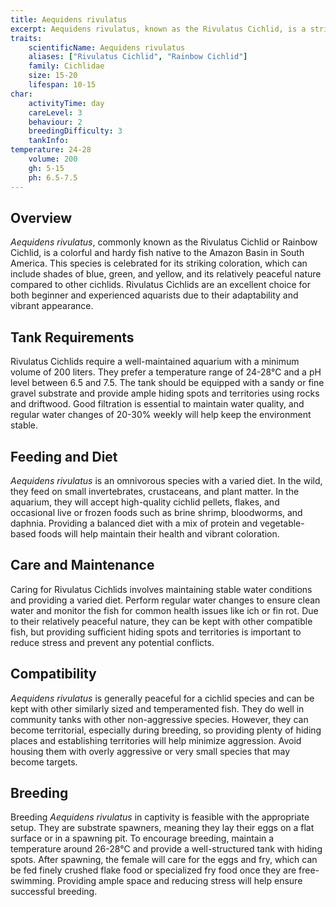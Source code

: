 ```yaml
---
title: Aequidens rivulatus
excerpt: Aequidens rivulatus, known as the Rivulatus Cichlid, is a striking and hardy fish from the Amazon Basin, recognized for its vibrant colors and peaceful demeanor.
traits:
    scientificName: Aequidens rivulatus
    aliases: ["Rivulatus Cichlid", "Rainbow Cichlid"]
    family: Cichlidae
    size: 15-20
    lifespan: 10-15
char:
    activityTime: day
    careLevel: 3
    behaviour: 2
    breedingDifficulty: 3
    tankInfo:
temperature: 24-28
    volume: 200
    gh: 5-15
    ph: 6.5-7.5
---
```


## Overview
*Aequidens rivulatus*, commonly known as the Rivulatus Cichlid or Rainbow Cichlid, is a colorful and hardy fish native to the Amazon Basin in South America. This species is celebrated for its striking coloration, which can include shades of blue, green, and yellow, and its relatively peaceful nature compared to other cichlids. Rivulatus Cichlids are an excellent choice for both beginner and experienced aquarists due to their adaptability and vibrant appearance.

## Tank Requirements
Rivulatus Cichlids require a well-maintained aquarium with a minimum volume of 200 liters. They prefer a temperature range of 24-28°C and a pH level between 6.5 and 7.5. The tank should be equipped with a sandy or fine gravel substrate and provide ample hiding spots and territories using rocks and driftwood. Good filtration is essential to maintain water quality, and regular water changes of 20-30% weekly will help keep the environment stable.

## Feeding and Diet
*Aequidens rivulatus* is an omnivorous species with a varied diet. In the wild, they feed on small invertebrates, crustaceans, and plant matter. In the aquarium, they will accept high-quality cichlid pellets, flakes, and occasional live or frozen foods such as brine shrimp, bloodworms, and daphnia. Providing a balanced diet with a mix of protein and vegetable-based foods will help maintain their health and vibrant coloration.

## Care and Maintenance
Caring for Rivulatus Cichlids involves maintaining stable water conditions and providing a varied diet. Perform regular water changes to ensure clean water and monitor the fish for common health issues like ich or fin rot. Due to their relatively peaceful nature, they can be kept with other compatible fish, but providing sufficient hiding spots and territories is important to reduce stress and prevent any potential conflicts.

## Compatibility
*Aequidens rivulatus* is generally peaceful for a cichlid species and can be kept with other similarly sized and temperamented fish. They do well in community tanks with other non-aggressive species. However, they can become territorial, especially during breeding, so providing plenty of hiding places and establishing territories will help minimize aggression. Avoid housing them with overly aggressive or very small species that may become targets.

## Breeding
Breeding *Aequidens rivulatus* in captivity is feasible with the appropriate setup. They are substrate spawners, meaning they lay their eggs on a flat surface or in a spawning pit. To encourage breeding, maintain a temperature around 26-28°C and provide a well-structured tank with hiding spots. After spawning, the female will care for the eggs and fry, which can be fed finely crushed flake food or specialized fry food once they are free-swimming. Providing ample space and reducing stress will help ensure successful breeding.
